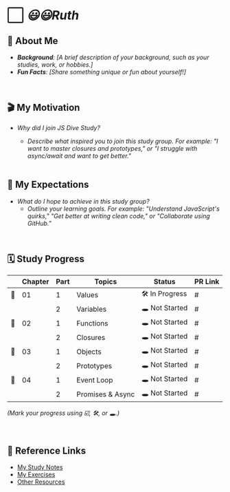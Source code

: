 # ⬜️ _😃😃Ruth_

## 📎 About Me

- _**Background**: [A brief description of your background, such as your studies, work, or hobbies.]_
- _**Fun Facts**: [Share something unique or fun about yourself!]_

<br />

## 🎬 My Motivation

- _Why did I join JS Dive Study?_
  - _Describe what inspired you to join this study group. For example: "I want to master closures and prototypes," or "I struggle with async/await and want to get better."_

  <br />

## 🔭 My Expectations

- _What do I hope to achieve in this study group?_
  - _Outline your learning goals. For example: "Understand JavaScript's quirks," "Get better at writing clean code," or "Collaborate using GitHub."_

<br />

## 🗓️ Study Progress

|     | **Chapter** | **Part** | **Topics**       | **Status**     | **PR Link** |
| --- | ----------- | -------- | ---------------- | -------------- | ----------- |
| 🐚  | 01          | 1        | Values           | 🛠️ In Progress | #           |
|     |             | 2        | Variables        | 🕳️ Not Started | #           |
| 🪸   | 02          | 1        | Functions        | 🕳️ Not Started | #           |
|     |             | 2        | Closures         | 🕳️ Not Started | #           |
| 🐋  | 03          | 1        | Objects          | 🕳️ Not Started | #           |
|     |             | 2        | Prototypes       | 🕳️ Not Started | #           |
| 🪼   | 04          | 1        | Event Loop       | 🕳️ Not Started | #           |
|     |             | 2        | Promises & Async | 🕳️ Not Started | #           |

_(Mark your progress using ☑️, 🛠️, or 🕳️.)_

<br />

## 🐚 Reference Links

- [My Study Notes](#)
- [My Exercises](#)
- [Other Resources](#)

<br />
